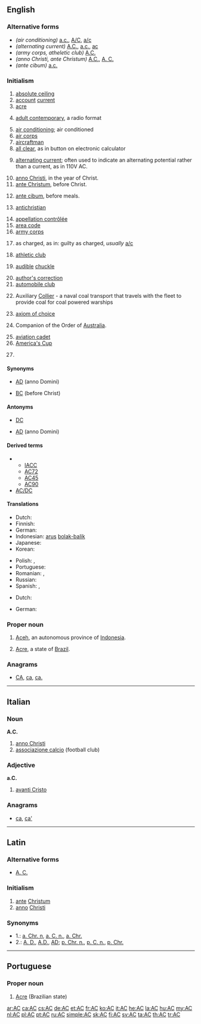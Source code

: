 {{also|Appendix:Variations of "ac"}}
==English==
{{wikipedia}}

===Alternative forms===
* ''(air conditioning)'' [[a.c.]], [[A/C]], [[a/c]]
* ''(alternating current)'' [[A.C.]], [[a.c.]], [[ac]]
* ''(army corps, atheletic club)'' [[A.C.]]
* ''(anno Christi, ante Christum)'' [[A.C.]], [[A. C.]]
* ''(ante cibum)'' [[a.c.]]

===Initialism===
{{rfc-header|Initialism}}
{{head|en|initialism}}

# [[absolute ceiling]]
# [[account]] [[current]]
# [[acre]]
# {{label|en|music}} [[adult contemporary]], a radio format
# [[air conditioning]]; air conditioned
# [[air corps]]
# [[aircraftman]]
# [[all clear]], as in button on electronic calculator
# {{label|en|electricity}} [[alternating current]]; often used to indicate an alternating potential rather than a current, as in 110V AC.
# [[anno Christi]], in the year of Christ.
# [[ante Christum]], before Christ.
# {{label|en|medical}} [[ante cibum]], before meals.
# {{label|en|religion}} [[antichristian]]
# [[appellation contrôlée]]
# [[area code]]
# [[army corps]]
# {{label|en|legal}} as charged, as in: guilty as charged, ''usually'' [[a/c]]
# [[athletic club]]
# {{label|en|Internet|slang}} [[audible]] [[chuckle]] {{rfex}}
# [[author's correction]]
# [[automobile club]]
# {{label|en|US|military}} Auxiliary [[collier|Collier]] - a naval coal transport that travels with the fleet to provide coal for coal powered warships
# {{label|en|set theory}} [[axiom of choice]]
# {{label|en|Australia}} Companion of the Order of [[Australia]].
# [[aviation cadet]]
# [[America's Cup]] {{gloss|competition yacht sailing match racing regatta}}
# {{label|en|chemistry}} {{initialism of|ammonium chloride|lang=en}}

====Synonyms====
* {{sense|anno Christi}} [[AD]] (anno Domini)
* {{sense|ante Christum}} [[BC]] (before Christ)

====Antonyms====
* {{sense|alternating current}} [[DC]]
* {{sense|ante Christum}} [[AD]] (anno Domini)

====Derived terms====
* {{sense|America's Cup}}
** [[IACC]]
** [[AC72]]
** [[AC45]]
** [[AC90]]
* [[AC/DC]]

====Translations====
{{trans-top|alternating current}}
* Dutch: {{t+|nl|wisselstroom}}
* Finnish: {{t+|fi|vaihtovirta}}
* German: {{t+|de|Wechselstrom|m}}
* Indonesian: [[arus]] [[bolak-balik]]
* Japanese: {{t+|ja|交流|tr=こうりゅう, kōryū}}
* Korean: {{t+|ko|교류|tr=[[交流]], gyoryu}}
{{trans-mid}}
* Polish: {{t|pl|prąd zmienny}}, {{t|pl|prąd przemienny}}
* Portuguese: {{t|pt|CA|f}}
* Romanian: {{t+|ro|curent alternativ|m}}, {{t|ro|c.a.}}
* Russian: {{t+|ru|переме́нный ток|m}}
* Spanish: {{t|es|CA}}, {{t|es|corriente alterna}}
{{trans-bottom}}

{{trans-top|alternating potential}}
* Dutch: {{t+|nl|wisselspanning}}
{{trans-mid}}
* German: {{t|de|Wechselspannung}}
{{trans-bottom}}

===Proper noun===
{{en-proper noun}}

# [[Aceh]], an autonomous province of [[Indonesia]].
# {{label|en|geography}} [[Acre]], a state of [[Brazil]].

===Anagrams===
* [[CA#English|CA]], [[ca#English|ca]], [[ca.#English|ca.]]

----

==Italian==

===Noun===
'''A.C.'''

# [[anno Christi]]
# [[associazione calcio]] (football club)
#: {{w|AC Milan}}

===Adjective===
'''a.C.'''

# [[avanti Cristo]]

===Anagrams===
* [[ca#Italian|ca]], [[ca'#Italian|ca']]

----

==Latin==

===Alternative forms===
* [[A. C.]]

===Initialism===
{{rfc-header|Initialism}}
{{head|la|initialism}}

# [[ante]] [[Christum]]
# [[anno]] [[Christi]]

===Synonyms===
* 1.: [[a. Chr. n]], [[a. C. n.]], [[a. Chr.]]
* 2.: [[A. D.]], [[A.D.]], [[AD]]; [[p. Chr. n.]], [[p. C. n.]], [[p. Chr.]]

----

==Portuguese==

===Proper noun===
{{head|pt|proper noun}}

# [[Acre]] (Brazilian state)

[[ar:AC]]
[[ca:AC]]
[[cs:AC]]
[[de:AC]]
[[et:AC]]
[[fr:AC]]
[[ko:AC]]
[[it:AC]]
[[he:AC]]
[[la:AC]]
[[hu:AC]]
[[my:AC]]
[[nl:AC]]
[[pl:AC]]
[[pt:AC]]
[[ru:AC]]
[[simple:AC]]
[[sk:AC]]
[[fi:AC]]
[[sv:AC]]
[[ta:AC]]
[[th:AC]]
[[tr:AC]]
